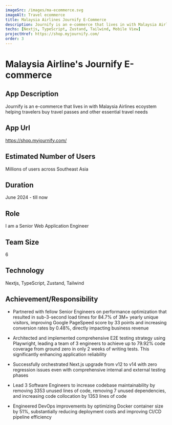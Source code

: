 ```yaml
---
imageSrc: /images/ma-ecommerce.svg
imageAlt: Travel ecommerce
title: Malaysia Airlines Journify E-Commerce
description: Journify is an e-commerce that lives in with Malaysia Airlines ecoystem helping travelers buy travel passes and other essential travel needs
techs: [Nextjs, TypeScript, Zustand, Tailwind, Mobile View]
projectHref: https://shop.myjournify.com/
order: 3
---
```



<MdImageContainer>
  <Picture
    src="/images/ma-ecommerce.svg"
    alt="Travel ecommerce"
    width="770"
    height="730"
  />
</MdImageContainer>

# Malaysia Airline's Journify E-commerce

## App Description

Journify is an e-commerce that lives in with Malaysia Airlines ecoystem helping travelers buy travel passes and other essential travel needs

## App Url

https://shop.myjournify.com/

## Estimated Number of Users

Millions of users across Southeast Asia

## Duration

June 2024 - till now

## Role

I am a Senior Web Application Engineer

## Team Size

6

## Technology

Nextjs, TypeScript, Zustand, Tailwind

## Achievement/Responsibility

- Partnered with fellow Senior Engineers on performance optimization that resulted in sub-3-second load times for 84.7% of 3M+ yearly unique visitors, improving Google PageSpeed score by 33 points and increasing conversion rates by 0.48%, directly impacting business revenue

- Architected and implemented comprehensive E2E testing strategy using Playwright, leading a team of 3 engineers to achieve up to 79.92% code coverage from ground zero in only 2 weeks of writing tests. This significantly enhancing application reliability

- Successfully orchestrated Next.js upgrade from v12 to v14 with zero regression issues even with comprehensive internal and external testing phases

- Lead 3 Software Engineers to increase codebase maintainability by removing 3353 unused lines of code, removing 7 unused dependencies, and increasing code collocation by 1353 lines of code

- Engineered DevOps improvements by optimizing Docker container size by 51%, substantially reducing deployment costs and improving CI/CD pipeline efficiency
